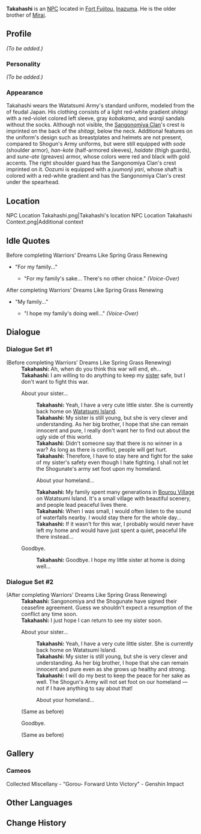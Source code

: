 {{Meta
<!-- REMOVE THIS TEMPLATE AFTER ADDING MISSING INFO -->
|missing_NPC_profile  = yes
}}
{{Character Infobox
|type             = NPC
|image            = NPC Takahashi.png
|region           = Inazuma
|affiliation      = Watatsumi Army
|title            = Sangonomiya Samurai
|sibling          = Mirai
}}
'''Takahashi''' {{Lang|ja=高橋}} is an [[NPC]] located in [[Fort Fujitou]], [[Inazuma]]. He is the older brother of [[Mirai]].

==Profile==
<!-- detailed story/lore information goes here -->
''(To be added.)''

===Personality===
''(To be added.)''

===Appearance===
Takahashi wears the Watatsumi Army's standard uniform, modeled from the {{Lang|''ashigaru''|ja=足軽}} of feudal Japan. His clothing consists of a light red-white gradient ''shitagi'' with a red-violet colored left sleeve, gray ''kobakama'', and ''waraji'' sandals without the socks. Although not visible, the [[Sangonomiya Clan]]'s crest is imprinted on the back of the ''shitagi'', below the neck. Additional features on the uniform's design such as breastplates and helmets are not present, compared to Shogun's Army uniforms, but were still equipped with ''sode'' (shoulder armor), ''han-kote'' (half-armored sleeves), ''haidate'' (thigh guards), and ''sune-ate'' (greaves) armor, whose colors were red and black with gold accents. The right shoulder guard has the Sangonomiya Clan's crest imprinted on it. Oozumi is equipped with a ''juumonji yari'', whose shaft is colored with a red-white gradient and has the Sangonomiya Clan's crest under the spearhead.

==Location==
<gallery hideaddbutton="true" captionalign="center">
NPC Location Takahashi.png|Takahashi's location
NPC Location Takahashi Context.png|Additional context
</gallery>
<!--
==Profile==
===Personality===
===Appearance===
-->
==Idle Quotes==
;Before completing Warriors' Dreams Like Spring Grass Renewing
* "For my family..."
** {{A|VO Takahashi 01.ogg}} "For my family's sake... There's no other choice." ''(Voice-Over)''

;After completing Warriors' Dreams Like Spring Grass Renewing
* "My family..."
** {{A|VO Takahashi 02.ogg}} "I hope my family's doing well..." ''(Voice-Over)''

==Dialogue==
===Dialogue Set #1===
{{Dialogue start}}
;(Before completing Warriors' Dreams Like Spring Grass Renewing)
:'''Takahashi:''' Ah, when do you think this war will end, eh...
:'''Takahashi:''' I am willing to do anything to keep my [[Mirai|sister]] safe, but I don't want to fight this war.
:{{DIcon}} About your sister...
::'''Takahashi:''' Yeah, I have a very cute little sister. She is currently back home on [[Watatsumi Island]].
::'''Takahashi:''' My sister is still young, but she is very clever and understanding. As her big brother, I hope that she can remain innocent and pure, I really don't want her to find out about the ugly side of this world.
::'''Takahashi:''' Didn't someone say that there is no winner in a war? As long as there is conflict, people will get hurt.
::'''Takahashi:''' Therefore, I have to stay here and fight for the sake of my sister's safety even though I hate fighting. I shall not let the Shogunate's army set foot upon my homeland.
::{{DIcon}} About your homeland...
::'''Takahashi:''' My family spent many generations in [[Bourou Village]] on Watatsumi Island. It's a small village with beautiful scenery, and people lead peaceful lives there.
::'''Takahashi:''' When I was small, I would often listen to the sound of waterfalls nearby. I would stay there for the whole day...
::'''Takahashi:''' If it wasn't for this war, I probably would never have left my home and would have just spent a quiet, peaceful life there instead...
:{{DIcon}} Goodbye.
::'''Takahashi:''' Goodbye. I hope my little sister at home is doing well...
{{Dialogue end}}

===Dialogue Set #2===
{{Dialogue start}}
;(After completing Warriors' Dreams Like Spring Grass Renewing)
:'''Takahashi:''' Sangonomiya and the Shogunate have signed their ceasefire agreement. Guess we shouldn't expect a resumption of the conflict any time soon.
:'''Takahashi:''' I just hope I can return to see my sister soon.
:{{DIcon}} About your sister...
::'''Takahashi:''' Yeah, I have a very cute little sister. She is currently back home on Watatsumi Island.
::'''Takahashi:''' My sister is still young, but she is very clever and understanding. As her big brother, I hope that she can remain innocent and pure even as she grows up healthy and strong.
::'''Takahashi:''' I will do my best to keep the peace for her sake as well. The Shogun's Army will not set foot on our homeland &mdash; not if I have anything to say about that!
::{{DIcon}} About your homeland...
:;(Same as before)
:{{DIcon}} Goodbye.
:;(Same as before)
{{Dialogue end}}

==Gallery==
===Cameos===
<gallery hideaddbutton="true" captionalign="center">
Collected Miscellany - "Gorou- Forward Unto Victory" - Genshin Impact
</gallery>

==Other Languages==
{{Other Languages|default_hidden = 1
|en      = Takahashi
|zhs     = 高桥
|zhs_rm  = Gāoqiáo
|zht     = 高橋
|zht_rm  = Gāoqiáo
|ja      = 高橋
|ja_rm   = Takahashi
|ko      = 타카하시
|ko_rm   = Takahasi
|es      = Takahashi
|fr      = Takahashi
|ru      = Такахаси
|th      = Takahashi
|vi      = Takahashi
|de      = Takahashi
|id      = Takahashi
|pt      = Takahashi
}}

==Change History==
{{Change History|2.0}}
<!--
==References==
{{Reflist}}-->